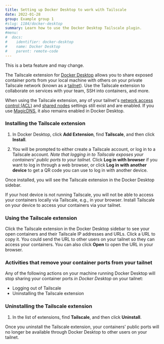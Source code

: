 ```yaml
---
title: Setting up Docker Desktop to work with Tailscale
date: 2022-01-28
group: Example group 1
#slug: 1184/docker-desktop
summary: Learn how to use the Docker Desktop Tailscale plugin.
#menu:
#  docs:
#    identifier: docker-desktop
#    name: Docker Desktop
#    parent: remote-code
---
```


<Note>This is a beta feature and may change.</Note>

The Tailscale extension for [Docker Desktop][docker desktop] allows you to share exposed container ports from your local machine with others on your private Tailscale network (known as a [tailnet][tailnet]). Use the Tailscale extension to collaborate on services with your team, SSH into containers, and more.

When using the Tailscale extension, any of your tailnet's [network access control (ACL)][acls] and [shared nodes][shared nodes] settings still exist and are enabled. If you use [MagicDNS][magicdns], it also remains enabled in Docker Desktop.

### Installing the Tailscale extension

1. In Docker Desktop, click **Add Extension**, find **Tailscale**, and then click **Install**.

1. You will be prompted to either create a Tailscale account, or log in to a Tailscale account. _Note that logging in to Tailscale exposes your containers' public ports to your tailnet._ Click **Log in with browser** if you want to log in through a web browser, or click **Log in with another device** to get a QR code you can use to log in with another device.

Once installed, you will see the Tailscale extension in the Docker Desktop sidebar.

If your host device is not running Tailscale, you will not be able to access your containers locally via Tailscale, e.g., in your browser. Install Tailscale on your device to access your containers via your tailnet.

### Using the Tailscale extension

Click the Tailscale extension in the Docker Desktop sidebar to see your open containers and their Tailscale IP addresses and URLs. Click a URL to copy it. You could send the URL to other users on your tailnet so they can access your containers. You can also click **Open** to open the URL in your browser.

### Activities that remove your container ports from your tailnet

Any of the following actions on your machine running Docker Desktop will stop sharing your container ports _in Docker Desktop_ on your tailnet:

- Logging out of Tailscale
- Uninstalling the Tailscale extension

### Uninstalling the Tailscale extension

1. In the list of extensions, find **Tailscale**, and then click **Uninstall**.

Once you uninstall the Tailscale extension, your containers' public ports will no longer be available through Docker Desktop to other users on your tailnet.

[acls]: /kb/1018/acls
[docker desktop]: https://www.docker.com/products/docker-desktop
[magicdns]: /kb/1081/magicdns
[shared nodes]: /kb/1084/sharing
[tailnet]: /kb/1136/tailnet
